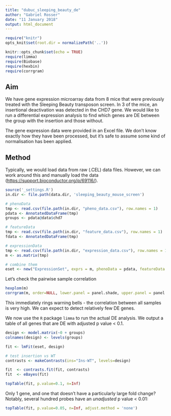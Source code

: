 ```yaml
---
title: "dubuc_sleeping_beauty_de"
author: "Gabriel Rosser"
date: "11 January 2018"
output: html_document
---
```


```r
require("knitr")
opts_knit$set(root.dir = normalizePath('..'))

knitr::opts_chunk$set(echo = TRUE)
require(limma)
require(Biobase)
require(hexbin)
require(corrgram)
```

## Aim

We have gene expression microarray data from 8 mice that were previously treated with the Sleeping Beauty transposon screen. In 3 of the mice, an insertional deactivation was detected in the CHD7 gene. We would like to run a differential expression analysis to find which genes are DE between the group with the insertion and those without.

The gene expression data were provided in an Excel file. We don't know exactly how they have been processed, but it's safe to assume some kind of normalisation has been applied.

## Method

Typically, we would load data from raw (.CEL) data files. However, we can work around this and manually load the data (<https://support.bioconductor.org/p/69116/>).

```r
source('_settings.R')
in.dir <- file.path(data.dir, 'sleeping_beauty_mouse_screen')

# phenoData
tmp <- read.csv(file.path(in.dir, "pheno_data.csv"), row.names = 1)
pdata <- AnnotatedDataFrame(tmp)
groups <- pdata@data$chd7

# featureData
tmp <- read.csv(file.path(in.dir, "feature_data.csv"), row.names = 1)
fdata <- AnnotatedDataFrame(tmp)

# expressionData
tmp <- read.csv(file.path(in.dir, "expression_data.csv"), row.names = 1)
m <- as.matrix(tmp)

# combine them
eset <- new("ExpressionSet", exprs = m, phenoData = pdata, featureData = fdata)
```

Let's check the pairwise sample correlation

```r
hexplom(m)
corrgram(m, order=NULL, lower.panel = panel.shade, upper.panel = panel.conf, text.panel = panel.txt)
```

This immediately rings warning bells - the correlation between all samples is very high. We can expect to detect relatively few DE genes.

We now use the `R` package `limma` to run the actual DE analysis. We output a table of all genes that are DE with adjusted p value < 0.1.

```r
design <- model.matrix(~0 + groups)
colnames(design) <- levels(groups)

fit <- lmFit(eset, design)

# test insertion vs WT
contrasts <- makeContrasts(ins="Ins-WT", levels=design)

fit  <- contrasts.fit(fit, contrasts)
fit  <- eBayes(fit)

topTable(fit, p.value=0.1, n=Inf)
```

Only 1 gene, and one that doesn't have a particularly large fold change? Notably, several hundred probes have an _unadjusted_ p value < 0.01:

```r
topTable(fit, p.value=0.05, n=Inf, adjust.method = 'none')
```

